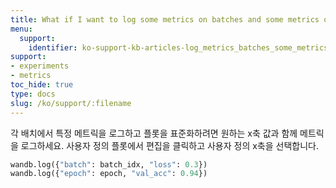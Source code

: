 ```yaml
---
title: What if I want to log some metrics on batches and some metrics only on epochs?
menu:
  support:
    identifier: ko-support-kb-articles-log_metrics_batches_some_metrics_epochs
support:
- experiments
- metrics
toc_hide: true
type: docs
slug: /ko/support/:filename
---
```


각 배치에서 특정 메트릭을 로그하고 플롯을 표준화하려면 원하는 x축 값과 함께 메트릭을 로그하세요. 사용자 정의 플롯에서 편집을 클릭하고 사용자 정의 x축을 선택합니다.

```python
wandb.log({"batch": batch_idx, "loss": 0.3})
wandb.log({"epoch": epoch, "val_acc": 0.94})
```
